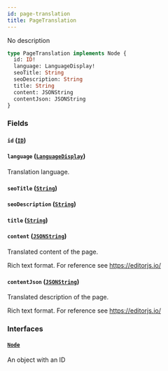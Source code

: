 ```yaml
---
id: page-translation
title: PageTranslation
---
```


No description

```graphql
type PageTranslation implements Node {
  id: ID!
  language: LanguageDisplay!
  seoTitle: String
  seoDescription: String
  title: String
  content: JSONString
  contentJson: JSONString
}
```

### Fields

#### `id` ([`ID`](../../../developer/api-reference/scalars/id))

#### `language` ([`LanguageDisplay`](../../../developer/api-reference/objects/language-display))

Translation language.

#### `seoTitle` ([`String`](../../../developer/api-reference/scalars/string))

#### `seoDescription` ([`String`](../../../developer/api-reference/scalars/string))

#### `title` ([`String`](../../../developer/api-reference/scalars/string))

#### `content` ([`JSONString`](../../../developer/api-reference/scalars/jsonstring))

Translated content of the page.

Rich text format. For reference see https://editorjs.io/

#### `contentJson` ([`JSONString`](../../../developer/api-reference/scalars/jsonstring))

Translated description of the page.

Rich text format. For reference see https://editorjs.io/

### Interfaces

#### [`Node`](../../../developer/api-reference/interfaces/node)

An object with an ID
